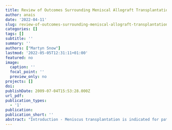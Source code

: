```yaml
---
title: Review of Outcomes Surrounding Meniscal Allograft Transplantation
author: anais
date: '2022-04-11'
slug: review-of-outcomes-surrounding-meniscal-allograft-transplantation
categories: []
tags: []
subtitle: ''
summary: ''
authors: ["Martyn Snow"]
lastmod: '2022-05-05T12:31:11+01:00'
featured: no
image:
  caption: ''
  focal_point: ''
  preview_only: no
projects: []
doi: 
publishDate: 2009-07-04T15:53:28.000Z
url_pdf:
publication_types:
  - '1'
publication: 
publication_short: ''
abstract: "Introduction - Meniscus transplantation is indicated for patients with a symptomatic meniscus deficient knee which is well aligned and stable. Initially MAT was indicated for patients with intact cartilage surfaces however the indications have been extended to include the treatment of instability and knees with greater degrees of chondral wear. <br><br> Content - A recent Meta-analysis have reported that 85.8% of medial and 89.2% of lateral meniscal allograft transplants survive at midterm (5-10 years) while 52.6% of medial and 56.6% of lateral meniscal allograft transplants survive long term (>10 years). Functional outcomes 10 years after MAT are fair and improved compared with preoperative scores. Patients undergoing lateral MAT have demonstrated greater pain relief and functional improvement than patients undergoing medial MAT. MAT is associated with a significant re-operation rate of up to 20% and patients need to be counselled accordingly. <br><br> The majority (77%) of athletes and physically active patients are able to return to sport after MAT; approximately two-thirds are able to perform at preinjury levels. Most studies have reported no significant differences between the soft tissue suture and bone fixation in terms of meniscal allograft tear rates, failure rates, Lysholm scores, and VAS scores. Meniscal extrusion is also similar with both techniques. <br><br> Associated malalignment and ligamentous instability should be corrected and overall, there seems to be no significant difference between the postoperative patient reported outcome scores in terms of isolated MAT and MAT combined with other procedures i.e. ligament reconstruction, osteotomy. However, more data is required to verify the effects of osteotomy and cartilage procedures on the clinical outcomes of MAT. <br><br> More latterly the importance of the meniscus in knee instability has been appreciated and thus the potential role of MAT. Medial MAT has been shown to improve not only anteroposterior stability but also rotational stability in the meniscus-deficient ACL-reconstructed knee. Lateral MAT showed improvements in the anterior drawer and Lachman tests but not in the pivot-shift test or side-to-side difference on Telos stress radiographs in meniscus-deficient ACL-reconstructed knees. <br><br> There is currently insufficient data within the literature to state whether MAT is chondroprotective or cost-effective. MAT needs to be approximately one-third more effective in delaying OA in previously meniscectomized knees to be considered cost-effective. Younger, non-obese patients have the lowest required efficacy of MAT to be cost-effective."
---
```

